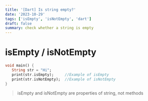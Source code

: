 ```yaml
---
title: '[Dart] Is string empty?'
date: '2023-10-29'
tags: ['isEmpty', 'isNotEmpty', 'dart']
draft: false
summary: check whether a string is empty
---
```


# isEmpty / isNotEmpty

```dart
void main() {
   String str = "Hi";
   print(str.isEmpty);     //Example of isEmpty
   print(str.isNotEmpty);  //Example of isNotEmpty
}
```

> isEmpty and isNotEmpty are properties of string, not methods
